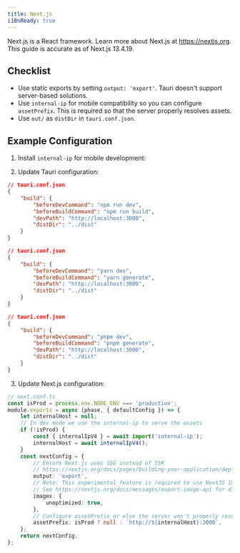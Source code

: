 ```yaml
---
title: Next.js
i18nReady: true
---
```



Next.js is a React framework. Learn more about Next.js at https://nextjs.org. This guide is accurate as of Next.js 13.4.19.

## Checklist

- Use static exports by setting `output: 'export'`. Tauri doesn't support server-based solutions.
- Use `internal-ip` for mobile compatibility so you can configure `assetPrefix`. This is required so that the server properly resolves assets.
- Use `out/` as `distDir` in `tauri.conf.json`.

## Example Configuration

1. Install `internal-ip` for mobile development:

<CommandTabs
	npm="npm install --save-dev internal-ip"
	yarn="yarn add -D internal-ip"
	pnpm="pnpm add -D internal-ip"
/>

2. Update Tauri configuration:

<Tabs>
	<TabItem label="npm">

```json
// tauri.conf.json
{
	"build": {
		"beforeDevCommand": "npm run dev",
		"beforeBuildCommand": "npm run build",
		"devPath": "http://localhost:3000",
		"distDir": "../dist"
	}
}
```

</TabItem>
<TabItem label="yarn">

```json
// tauri.conf.json
{
	"build": {
		"beforeDevCommand": "yarn dev",
		"beforeBuildCommand": "yarn generate",
		"devPath": "http://localhost:3000",
		"distDir": "../dist"
	}
}
```

</TabItem>
<TabItem label="pnpm">

```json
// tauri.conf.json
{
	"build": {
		"beforeDevCommand": "pnpm dev",
		"beforeBuildCommand": "pnpm generate",
		"devPath": "http://localhost:3000",
		"distDir": "../dist"
	}
}
```

</TabItem>
</Tabs>

3. Update Next.js configuration:

```ts
// next.conf.ts
const isProd = process.env.NODE_ENV === 'production';
module.exports = async (phase, { defaultConfig }) => {
	let internalHost = null;
	// In dev mode we use the internal-ip to serve the assets
	if (!isProd) {
		const { internalIpV4 } = await import('internal-ip');
		internalHost = await internalIpV4();
	}
	const nextConfig = {
		// Ensure Next.js uses SSG instead of SSR
		// https://nextjs.org/docs/pages/building-your-application/deploying/static-exports
		output: 'export',
		// Note: This experimental feature is required to use NextJS Image in SSG mode.
		// See https://nextjs.org/docs/messages/export-image-api for different workarounds.
		images: {
			unoptimized: true,
		},
		// Configure assetPrefix or else the server won't properly resolve your assets.
		assetPrefix: isProd ? null : `http://${internalHost}:3000`,
	};
	return nextConfig;
};
```
